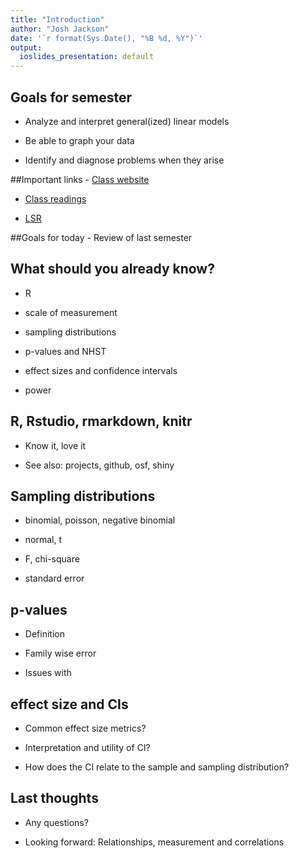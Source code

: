 ```yaml
---
title: "Introduction"
author: "Josh Jackson"
date: '`r format(Sys.Date(), "%B %d, %Y")`'
output:
  ioslides_presentation: default
---
```


## Goals for semester

- Analyze and interpret  general(ized) linear models

- Be able to graph your data

- Identify and diagnose problems when they arise

##Important links
- [Class website](https://josh-jackson.github.io/Psych5067/)

- [Class readings](https://josh-jackson.github.io/Psych5067/readings.html)

- [LSR](https://health.adelaide.edu.au/psychology/ccs/teaching/lsr/)

##Goals for today
- Review of last semester

## What should you already know? 
- R

- scale of measurement 

- sampling distributions

- p-values and NHST

- effect sizes and confidence intervals

- power

## R, Rstudio, rmarkdown, knitr
- Know it, love it

- See also: projects, github, osf, shiny 

## Sampling distributions
- binomial, poisson, negative binomial 

- normal, t 

- F, chi-square

- standard error

## p-values 
- Definition

- Family wise error

- Issues with 

## effect size and CIs
- Common effect size metrics?

- Interpretation and utility of CI? 

- How does the CI relate to the sample and sampling distribution? 

## Last thoughts
- Any questions? 

- Looking forward: Relationships, measurement and correlations




